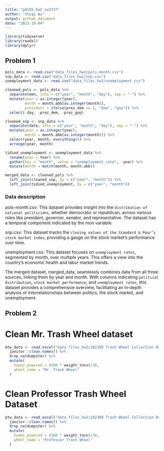 ```yaml
---
title: "p8105_hw2_sw3737"
author: "Shiqi Wu"
output: github_document
date: "2023-10-04"
---
```


```r
library(tidyverse)
library(readxl)
library(dplyr)
```

## Problem 1

```r
pols_data <- read.csv("data_files_hw2/pols-month.csv")
snp_data <- read.csv("data_files_hw2/snp.csv")
unemployment_data <- read.csv("data_files_hw2/unemployment.csv")
```

```r
cleaned_pols <- pols_data %>%
  separate(mon, into = c("year", "month", "day"), sep = "-") %>%
  mutate(year = as.integer(year),
         month = month.abb[as.integer(month)],
         president = ifelse(prez_dem == 1, "dem", "gop")) %>%
  select(-day, -prez_dem, -prez_gop)
```

```r
cleaned_snp <- snp_data %>%
  separate(date, into = c("year", "month", "day"), sep = "-") %>%
  mutate(year = as.integer(year),
         month = month.abb[as.integer(month)]) %>%
  select(year, month, everything()) %>%
  arrange(year, month)
```

```r
tidied_unemployment <- unemployment_data %>%
  rename(year = Year) %>%
  gather(key = "month", value = "unemployment_rate", -year) %>%
  mutate(month = match(month, month.abb))
```

```r
merged_data <- cleaned_pols %>%
  left_join(cleaned_snp, by = c("year", "month")) %>%
  left_join(tidied_unemployment, by = c("year", "month"))
```

### Data description

pols-month.csv: This dataset provides insight into the `distribution of national politicians`, whether democratic or republican, across various roles like president, governor, senator, and representative. The dataset has a temporal component indicated by the mon variable.

snp.csv: This dataset tracks the `closing values of the Standard & Poor’s stock market index`, providing a gauge on the stock market's performance over time.

unemployment.csv: This dataset focuses on `unemployment rates`, segmented by month, over multiple years. This offers a view into the country's economic health and labor market trends.

The merged dataset, merged_data, seamlessly combines data from all three sources, linking them by year and month. With columns indicating `political distribution`, `stock market performance`, and `unemployment rates`, this dataset provides a comprehensive overview, facilitating an in-depth analysis of interrelationships between politics, the stock market, and unemployment.

## Problem 2

# Clean Mr. Trash Wheel dataset

```r
mtw_data <- read_excel("data_files_hw2/202309 Trash Wheel Collection Data.xlsx", sheet = "Mr. Trash Wheel",range = "A2:N586") %>%
  janitor::clean_names() %>%
  drop_na(dumpster) %>%
  mutate(
    homes_powered = (500 * weight_tons)/30,
    wheel_name = "Mr. Trash Wheel"
  )
```

# Clean Professor Trash Wheel Dataset
```r
ptw_data <- read_excel("data_files_hw2/202309 Trash Wheel Collection Data.xlsx", sheet = "Professor Trash Wheel") %>%
  janitor::clean_names() %>%
  drop_na(dumpster) %>%
  mutate(
    homes_powered = (500 * weight_tons)/30,
    wheel_name = "Professor Trash Wheel"
  )
```